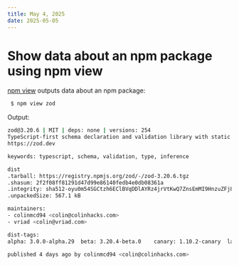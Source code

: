 ```yaml
---
title: May 4, 2025
date: 2025-05-05
---
```


# Show data about an npm package using npm view
 
[npm view](https://docs.npmjs.com/cli/v7/commands/npm-view/) outputs data about an npm package:
 

```bash
 $ npm view zod
```
 
Output:
 
```bash
zod@3.20.6 | MIT | deps: none | versions: 254
TypeScript-first schema declaration and validation library with static type inference
https://zod.dev

keywords: typescript, schema, validation, type, inference

dist
.tarball: https://registry.npmjs.org/zod/-/zod-3.20.6.tgz
.shasum: 2f2f08ff81291d47d99e86140fedb4e0db08361a
.integrity: sha512-oyu0m54SGCtzh6EClBVqDDlAYRz4jrVtKwQ7ZnsEmMI9HnzuZFj8QFwAY1M5uniIYACdGvv0PBWPF2kO0aNofA==
.unpackedSize: 567.1 kB

maintainers:
- colinmcd94 <colin@colinhacks.com>
- vriad <colin@vriad.com>

dist-tags:
alpha: 3.0.0-alpha.29  beta: 3.20.4-beta.0    canary: 1.10.2-canary  latest: 3.20.6         next: 3.8.2-alpha.6    

published 4 days ago by colinmcd94 <colin@colinhacks.com>
```
